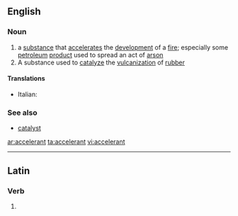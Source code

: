 ==English==

===Noun===
{{wikipedia}}
{{en-noun}}

# a [[substance]] that [[accelerate]]s the [[development]] of a [[fire]]; especially some [[petroleum]] [[product]] used to spread an act of [[arson]]
# A substance used to [[catalyze]] the [[vulcanization]] of [[rubber]]

====Translations====
*Italian: {{t-|it|accelerante|m}}

===See also===
*[[catalyst]]

[[ar:accelerant]]
[[ta:accelerant]]
[[vi:accelerant]]

----
==Latin==

===Verb===
{{la-verb-form|accelerant}}

# {{conjugation of|accelero|accelerō|3|p|pres|act|ind|lang=la}}
{{count page|[[Wiktionary:Page count]]}}
{{rfc-auto}}